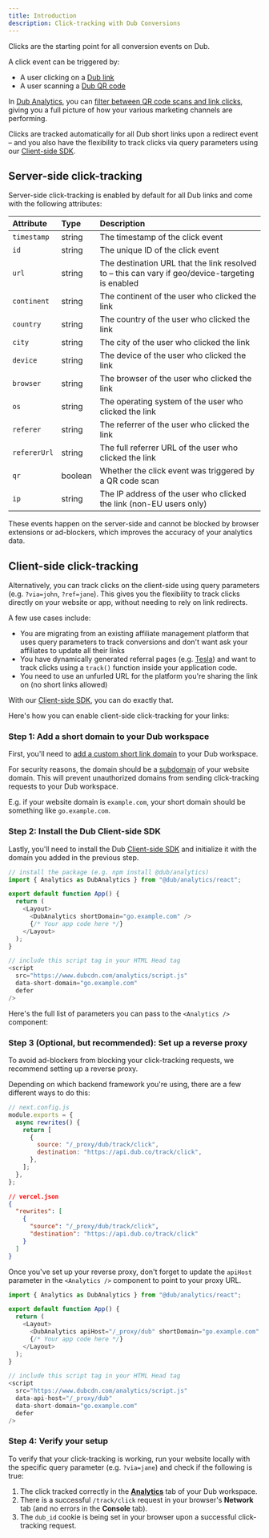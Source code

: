 ```yaml
---
title: Introduction
description: Click-tracking with Dub Conversions
---
```



Clicks are the starting point for all conversion events on Dub.

A click event can be triggered by:

- A user clicking on a [Dub link](https://dub.co/help/article/how-to-create-link)
- A user scanning a [Dub QR code](https://dub.co/features/qr-codes)

In [Dub Analytics](https://dub.co/help/article/dub-analytics), you can [filter between QR code scans and link clicks](https://dub.co/help/article/filter-analytics-by-trigger), giving you a full picture of how your various marketing channels are performing.

Clicks are tracked automatically for all Dub short links upon a redirect event – and you also have the flexibility to track clicks via query parameters using our [Client-side SDK](/sdks/client-side/introduction).

## Server-side click-tracking

Server-side click-tracking is enabled by default for all Dub links and come with the following attributes:

| Attribute    | Type    | Description                                                                                      |
| :----------- | :------ | :----------------------------------------------------------------------------------------------- |
| `timestamp`  | string  | The timestamp of the click event                                                                 |
| `id`         | string  | The unique ID of the click event                                                                 |
| `url`        | string  | The destination URL that the link resolved to – this can vary if geo/device-targeting is enabled |
| `continent`  | string  | The continent of the user who clicked the link                                                   |
| `country`    | string  | The country of the user who clicked the link                                                     |
| `city`       | string  | The city of the user who clicked the link                                                        |
| `device`     | string  | The device of the user who clicked the link                                                      |
| `browser`    | string  | The browser of the user who clicked the link                                                     |
| `os`         | string  | The operating system of the user who clicked the link                                            |
| `referer`    | string  | The referrer of the user who clicked the link                                                    |
| `refererUrl` | string  | The full referrer URL of the user who clicked the link                                           |
| `qr`         | boolean | Whether the click event was triggered by a QR code scan                                          |
| `ip`         | string  | The IP address of the user who clicked the link (non-EU users only)                              |

These events happen on the server-side and cannot be blocked by browser extensions or ad-blockers, which improves the accuracy of your analytics data.

## Client-side click-tracking

Alternatively, you can track clicks on the client-side using query parameters (e.g. `?via=john`, `?ref=jane`). This gives you the flexibility to track clicks directly on your website or app, without needing to rely on link redirects.

A few use cases include:

- You are migrating from an existing affiliate management platform that uses query parameters to track conversions and don't want ask your affiliates to update all their links
- You have dynamically generated referral pages (e.g. [Tesla](https://www.tesla.com/referral/peeroke520149)) and want to track clicks using a `track()` function inside your application code.
- You need to use an unfurled URL for the platform you're sharing the link on (no short links allowed)

With our [Client-side SDK](/sdks/client-side/introduction), you can do exactly that.

Here's how you can enable client-side click-tracking for your links:

### Step 1: Add a short domain to your Dub workspace

First, you'll need to [add a custom short link domain](https://dub.co/help/article/how-to-add-custom-domain) to your Dub workspace.

For security reasons, the domain should be a [subdomain](https://dub.co/help/article/how-to-add-custom-domain#step-2b-adding-a-subdomain) of your website domain. This will prevent unauthorized domains from sending click-tracking requests to your Dub workspace.

E.g. if your website domain is `example.com`, your short domain should be something like `go.example.com`.

### Step 2: Install the Dub Client-side SDK

Lastly, you'll need to install the Dub [Client-side SDK](/sdks/client-side/introduction) and initialize it with the domain you added in the previous step.

<CodeGroup>

```typescript React/Next.js
// install the package (e.g. npm install @dub/analytics)
import { Analytics as DubAnalytics } from "@dub/analytics/react";

export default function App() {
  return (
    <Layout>
      <DubAnalytics shortDomain="go.example.com" />
      {/* Your app code here */}
    </Layout>
  );
}
```

```javascript Other Frameworks
// include this script tag in your HTML Head tag
<script
  src="https://www.dubcdn.com/analytics/script.js"
  data-short-domain="go.example.com"
  defer
/>
```

</CodeGroup>

Here's the full list of parameters you can pass to the `<Analytics />` component:

<Accordion title="Parameters">
  <DubAnalyticsParams />
</Accordion>

### Step 3 (Optional, but recommended): Set up a reverse proxy

To avoid ad-blockers from blocking your click-tracking requests, we recommend setting up a reverse proxy.

Depending on which backend framework you're using, there are a few different ways to do this:

<CodeGroup>

```javascript Next.js
// next.config.js
module.exports = {
  async rewrites() {
    return [
      {
        source: "/_proxy/dub/track/click",
        destination: "https://api.dub.co/track/click",
      },
    ];
  },
};
```

```json Vercel
// vercel.json
{
  "rewrites": [
    {
      "source": "/_proxy/dub/track/click",
      "destination": "https://api.dub.co/track/click"
    }
  ]
}
```

</CodeGroup>

Once you've set up your reverse proxy, don't forget to update the `apiHost` parameter in the `<Analytics />` component to point to your proxy URL.

<CodeGroup>

```typescript React/Next.js
import { Analytics as DubAnalytics } from "@dub/analytics/react";

export default function App() {
  return (
    <Layout>
      <DubAnalytics apiHost="/_proxy/dub" shortDomain="go.example.com" />
      {/* Your app code here */}
    </Layout>
  );
}
```

```javascript Other Frameworks
// include this script tag in your HTML Head tag
<script
  src="https://www.dubcdn.com/analytics/script.js"
  data-api-host="/_proxy/dub"
  data-short-domain="go.example.com"
  defer
/>
```

</CodeGroup>

### Step 4: Verify your setup

To verify that your click-tracking is working, run your website locally with the specific query parameter (e.g. `?via=jane`) and check if the following is true:

1. The click tracked correctly in the [**Analytics**](https://app.dub.co/analytics) tab of your Dub workspace.
2. There is a successful `/track/click` request in your browser's **Network** tab (and no errors in the **Console** tab).
3. The `dub_id` cookie is being set in your browser upon a successful click-tracking request.
